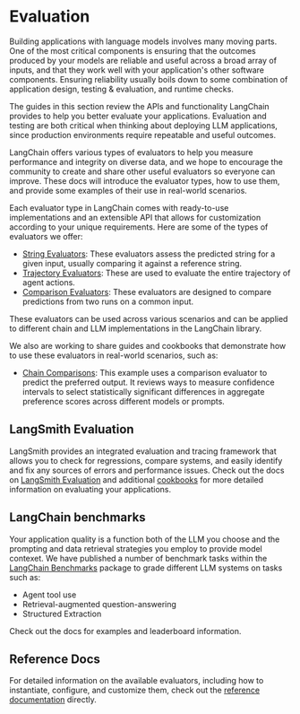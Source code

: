 
# Evaluation

Building applications with language models involves many moving parts. One of the most critical components is ensuring that the outcomes produced by your models are reliable and useful across a broad array of inputs, and that they work well with your application's other software components. Ensuring reliability usually boils down to some combination of application design, testing & evaluation, and runtime checks. 

The guides in this section review the APIs and functionality LangChain provides to help you better evaluate your applications. Evaluation and testing are both critical when thinking about deploying LLM applications, since production environments require repeatable and useful outcomes.

LangChain offers various types of evaluators to help you measure performance and integrity on diverse data, and we hope to encourage the community to create and share other useful evaluators so everyone can improve. These docs will introduce the evaluator types, how to use them, and provide some examples of their use in real-world scenarios.

Each evaluator type in LangChain comes with ready-to-use implementations and an extensible API that allows for customization according to your unique requirements. Here are some of the types of evaluators we offer:

- [String Evaluators](/docs/guides/evaluation/string/): These evaluators assess the predicted string for a given input, usually comparing it against a reference string.
- [Trajectory Evaluators](/docs/guides/evaluation/trajectory/): These are used to evaluate the entire trajectory of agent actions.
- [Comparison Evaluators](/docs/guides/evaluation/comparison/): These evaluators are designed to compare predictions from two runs on a common input.

These evaluators can be used across various scenarios and can be applied to different chain and LLM implementations in the LangChain library.

We also are working to share guides and cookbooks that demonstrate how to use these evaluators in real-world scenarios, such as:

- [Chain Comparisons](/docs/guides/evaluation/examples/comparisons): This example uses a comparison evaluator to predict the preferred output. It reviews ways to measure confidence intervals to select statistically significant differences in aggregate preference scores across different models or prompts.


## LangSmith Evaluation

LangSmith provides an integrated evaluation and tracing framework that allows you to check for regressions, compare systems, and easily identify and fix any sources of errors and performance issues. Check out the docs on [LangSmith Evaluation](https://docs.smith.langchain.com/category/testing--evaluation) and additional [cookbooks](https://docs.smith.langchain.com/category/langsmith-cookbook) for more detailed information on evaluating your applications.

## LangChain benchmarks

Your application quality is a function both of the LLM you choose and the prompting and data retrieval strategies you employ to provide model contexet. We have published a number of benchmark tasks within the [LangChain Benchmarks](https://langchain-ai.github.io/langchain-benchmarks/) package to grade different LLM systems on tasks such as:

- Agent tool use
- Retrieval-augmented question-answering
- Structured Extraction 

Check out the docs for examples and leaderboard information.

## Reference Docs

For detailed information on the available evaluators, including how to instantiate, configure, and customize them, check out the [reference documentation](https://api.python.langchain.com/en/latest/api_reference.html#module-langchain.evaluation) directly.

<DocCardList />
